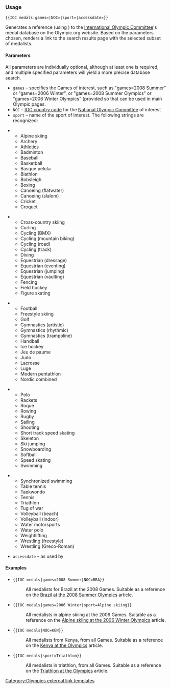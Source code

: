{{Documentation subpage}}
=== Usage ===
<code><nowiki>{{IOC medals|games=|NOC=|sport=|accessdate=}}</nowiki></code>

Generates a reference (using {{tl|cite web}}) to the [[International Olympic Committee]]'s medal database on the Olympic.org website.  Based on the parameters chosen, renders a link to the search results page with the selected subset of medalists.

==== Parameters ====
All parameters are individually optional, although at least one is required, and multiple specified parameters will yield a more precise database search.
*<code>games</code> – specifies the Games of interest, such as "games=2008 Summer" or "games=2006 Winter", or "games=2008 Summer Olympics" or "games=2006 Winter Olympics" (provided so that {{PAGENAME}} can be used in main Olympic pages.
*<code>NOC</code> – [[list of IOC country codes|IOC country code]] for the [[National Olympic Committee]] of interest
*<code>sport</code> – name of the sport of interest.  The following strings are recognized:
{{col-begin}}
{{col-break}}
**Alpine skiing
**Archery
**Athletics
**Badminton
**Baseball
**Basketball
**Basque pelota
**Biathlon
**Bobsleigh
**Boxing
**Canoeing (flatwater)
**Canoeing (slalom)
**Cricket
**Croquet
{{col-break}}
**Cross-country skiing
**Curling
**Cycling (BMX)
**Cycling (mountain biking)
**Cycling (road)
**Cycling (track)
**Diving
**Equestrian (dressage)
**Equestrian (eventing)
**Equestrian (jumping)
**Equestrian (vaulting)
**Fencing
**Field hockey
**Figure skating
{{col-break}}
**Football
**Freestyle skiing
**Golf
**Gymnastics (artistic)
**Gymnastics (rhythmic)
**Gymnastics (trampoline)
**Handball
**Ice hockey
**Jeu de paume
**Judo
**Lacrosse
**Luge
**Modern pentathlon
**Nordic combined
{{col-break}}
**Polo
**Rackets
**Roque
**Rowing
**Rugby
**Sailing
**Shooting
**Short track speed skating
**Skeleton
**Ski jumping
**Snowboarding
**Softball
**Speed skating
**Swimming
{{col-break}}
**Synchronized swimming
**Table tennis
**Taekwondo
**Tennis
**Triathlon
**Tug of war
**Volleyball (beach)
**Volleyball (indoor)
**Water motorsports
**Water polo
**Weightlifting
**Wrestling (freestyle)
**Wrestling (Greco-Roman)
{{col-end}}
*<code>accessdate</code> – as used by {{tl|cite web}}

==== Examples ====
*<code><nowiki>{{IOC medals|games=2008 Summer|NOC=BRA}}</nowiki></code>
*:{{IOC medals|games=2008 Summer|NOC=BRA}}
*:All medalists for Brazil at the 2008 Games.  Suitable as a reference on the [[Brazil at the 2008 Summer Olympics]] article.
*<code><nowiki>{{IOC medals|games=2006 Winter|sport=Alpine skiing}}</nowiki></code>
*:{{IOC medals|games=2006 Winter|sport=Alpine skiing}}
*:All medalists in alpine skiing at the 2006 Games.  Suitable as a reference on the [[Alpine skiing at the 2006 Winter Olympics]] article.
*<code><nowiki>{{IOC medals|NOC=KEN}}</nowiki></code>
*:{{IOC medals|NOC=KEN}}
*:All medalists from Kenya, from all Games.  Suitable as a reference on the [[Kenya at the Olympics]] article.
*<code><nowiki>{{IOC medals|sport=Triathlon}}</nowiki></code>
*:{{IOC medals|sport=Triathlon}}
*:All medalists in triathlon, from all Games.  Suitable as a reference on the [[Triathlon at the Olympics]] article.


<includeonly>
[[Category:Olympics external link templates]]
</includeonly>